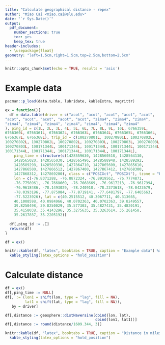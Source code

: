 ```yaml
---
title: "Calculate geographical distance - repex"
author: "Miao Cai <miao.cai@slu.edu>"
date: "`r Sys.Date()`"
output: 
  pdf_document:
    number_sections: true
    toc: yes
    keep_tex: true
header-includes:
  - \usepackage{float}
geometry: "left=1.5cm,right=1.5cm,top=2.5cm,bottom=2.5cm"
---
```


```r
knitr::opts_chunk$set(echo = TRUE, results = 'asis')
```


# Example data {-}

```r
pacman::p_load(data.table, lubridate, kableExtra, magrittr)

ex = function(){
  df = data.table(driver = c("acot", "acot", "acot", "acot", "acot", 
"acot", "acot", "acot", "acot", "acot", "zima4", "zima4", "zima4", 
"zima4", "zima4", "zima4", "zima4", "zima4", "zima4", "zima4"
), ping_id = c(1L, 2L, 3L, 4L, 5L, 6L, 7L, 8L, 9L, 10L, 6766359L, 
6766360L, 6766361L, 6766362L, 6766363L, 6766364L, 6766365L, 6766366L, 
6766367L, 6766368L), trip_id = c(100270801L, 100270801L, 100270802L, 
100270802L, 100270802L, 100270802L, 100270803L, 100270803L, 100270803L, 
100270803L, 100171344L, 100171344L, 100171344L, 100171344L, 100171344L, 
100171344L, 100171344L, 100171344L, 100171344L, 100171344L), 
    ping_time = structure(c(1428559630, 1428560518, 1428564130, 
    1428565020, 1428565030, 1428565496, 1428588948, 1428589292, 
    1428589298, 1428589330, 1427864710, 1427865600, 1427865610, 
    1427866500, 1427866512, 1427867400, 1427867412, 1427868300, 
    1427868312, 1427869200), class = c("POSIXct", "POSIXt"), tzone = "UTC"), 
    lon = c(-76.8371288, -76.8872324, -76.8919562, -76.7774871, 
    -76.7758961, -76.7668669, -76.7668669, -76.9617213, -76.9617994, 
    -76.9618486, -78.1493029, -78.240918, -78.2373618, -78.0423679, 
    -78.0393196, -77.875084, -77.8719141, -77.6481797, -77.6465663, 
    -77.5223926), lat = c(40.2515512, 40.3067711, 40.313665, 
    40.1008598, 40.0984966, 40.0702363, 40.0702363, 39.8249557, 
    39.8250498, 39.8250029, 35.577303, 35.4827431, 35.4820191, 
    35.4158038, 35.4143296, 35.3275635, 35.3263614, 35.261458, 
    35.2617837, 35.2205192))
  
  df[,ping_id := .I]
  return(df)
}

df = ex()
```

```r
knitr::kable(df, "latex", booktabs = TRUE, caption = "Example data") %>% 
  kable_styling(latex_options = "hold_position")
```

# Calculate distance

```r
df = ex()
df[,ping_time := NULL]
df[,`:=`(lon1 = shift(lon, type = "lag", fill = NA),
         lat1 = shift(lat, type = "lag", fill = NA)), 
   by = driver]

df[,distance := geosphere::distHaversine(cbind(lon, lat), 
                                         cbind(lon1, lat1))]
df[,distance := round(distance/1609.344, 3)]
```

```r
knitr::kable(df, "latex", booktabs = TRUE, caption = "Distance in miles") %>% 
  kable_styling(latex_options = "hold_position")
```


